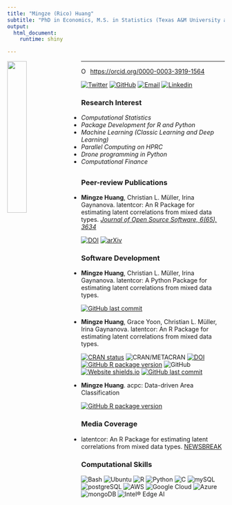```yaml
---
title: "Mingze (Rico) Huang"
subtitle: "PhD in Economics, M.S. in Statistics (Texas A&M University at College Station)"
output:
  html_document:
    runtime: shiny

---
```


<img src="images/me.jpg" style = "width:30%; margin-right: 20px" align = "left">

---

<div itemscope itemtype="https://schema.org/Person"><a itemprop="sameAs" content="https://orcid.org/0000-0003-3919-1564" href="https://orcid.org/0000-0003-3919-1564" target="orcid.widget" rel="me noopener noreferrer" style="vertical-align:top;"><img src="https://orcid.org/sites/default/files/images/orcid_16x16.png" style="width:1em;margin-right:.5em;" alt="ORCID iD icon">https://orcid.org/0000-0003-3919-1564</a></div>

[![Twitter](https://img.shields.io/badge/twitter-%40mingze__rico-blue)](https://twitter.com/mingze_rico)
[![GitHub](https://img.shields.io/badge/github-%40mingzehuang-brightgreen)](https://github.com/mingzehuang)
[![Email](https://img.shields.io/badge/email-mingzehuang%40gmail.com-green)](mailto:mingzehuang@gmail.com)
[![Linkedin](https://img.shields.io/badge/linkedin-Mingze%20(Rico)%20Huang-blue)](https://www.linkedin.com/in/mingze-rico-huang-a7986b21a/)

### Research Interest

  - *Computational Statistics*
  - *Package Development for R and Python*
  - *Machine Learning (Classic Learning and Deep Learning)*
  - *Parallel Computing on HPRC*
  - *Drone programming in Python*
  - *Computational Finance*

## {.tabset}

### Peer-review Publications

- **Mingze Huang**, Christian L. Müller, Irina Gaynanova. latentcor: An R Package for estimating latent correlations from mixed data types. [*Journal of Open Source Software, 6(65), 3634*](https://doi.org/10.21105/joss.03634)

  [![DOI](https://joss.theoj.org/papers/10.21105/joss.03634/status.svg)](https://doi.org/10.21105/joss.03634)
  [![arXiv](https://img.shields.io/badge/arXiv-2108.09180-<COLOR>.svg)](https://arxiv.org/abs/2108.09180)

### Software Development

- **Mingze Huang**, Christian L. Müller, Irina Gaynanova. latentcor: A Python Package for estimating latent correlations from mixed data types.

  [![GitHub last commit](https://img.shields.io/github/last-commit/mingzehuang/latentcor_py?logo=github)](https://github.com/mingzehuang/latentcor_py) 
    
- **Mingze Huang**, Grace Yoon, Christian L. Müller, Irina Gaynanova. latentcor: An R Package for estimating latent correlations from mixed data types.

  [![CRAN status](https://www.r-pkg.org/badges/version-last-release/latentcor)](https://CRAN.R-project.org/package=latentcor) ![CRAN/METACRAN](https://img.shields.io/cran/l/latentcor?logo=R)
  [![DOI](https://zenodo.org/badge/DOI/10.5281/zenodo.5517823.svg)](https://doi.org/10.5281/zenodo.5517823)
  [![GitHub R package version](https://img.shields.io/github/r-package/v/mingzehuang/latentcor?logo=github)](https://github.com/mingzehuang/latentcor) ![GitHub](https://img.shields.io/github/license/mingzehuang/latentcor?logo=github)
  [![Website shields.io](https://img.shields.io/website-up-down-green-red/http/shields.io.svg)](https://mingzehuang.github.io/latentcor/)
  [![GitHub last commit](https://img.shields.io/github/last-commit/mingzehuang/latentcor_evaluation?label=supplementary%20material&logo=github)](https://github.com/mingzehuang/latentcor_evaluation)
    
- **Mingze Huang**. acpc: Data-driven Area Classification 

  [![GitHub R package version](https://img.shields.io/github/r-package/v/mingzehuang/acpc?logo=github)](https://github.com/mingzehuang/acpc)
  
### Media Coverage

- latentcor: An R Package for estimating latent correlations from mixed data types. [NEWSBREAK](https://www.newsbreak.com/news/2348863335897/latentcor-an-r-package-for-estimating-latent-correlations-from-mixed-data-types)

### Computational Skills

  ![Bash](https://img.shields.io/badge/Bash-000000?style=flat&logo=gnu&logoColor=white)
  ![Ubuntu](https://img.shields.io/badge/Ubuntu-E95420??style=flat&logo=ubuntu&logoColor=white)
  ![R](https://img.shields.io/badge/R-276DC3??style=flat&logo=r&logoColor=white)
  ![Python](https://img.shields.io/badge/Python-14354C?style=flat&logo=python&logoColor=white)
  ![C](https://img.shields.io/badge/C-00599C??style=flat&logo=c&logoColor=white)
  ![mySQL](https://img.shields.io/badge/MySQL-00000F??style=flat&logo=mysql&logoColor=white)
  ![postgreSQL](https://img.shields.io/badge/PostgreSQL-316192??style=flat&logo=postgresql&logoColor=white)
  ![AWS](https://img.shields.io/badge/Amazon_AWS-232F3E??style=flat&logo=amazon-aws&logoColor=white)
  ![Google Cloud](https://img.shields.io/badge/Google_Cloud-4285F4??style=flat&logo=google-cloud&logoColor=white)
  ![Azure](https://img.shields.io/badge/Microsoft_Azure-0089D6??style=flat&logo=microsoft-azure&logoColor=white)
  ![mongoDB](https://img.shields.io/badge/MongoDB-4EA94B??style=flat&logo=mongodb&logoColor=white)
  ![Intel® Edge AI](https://img.shields.io/badge/Intel® Edge AI-0071C5?style=flat&logo=intel&logoColor=white)
